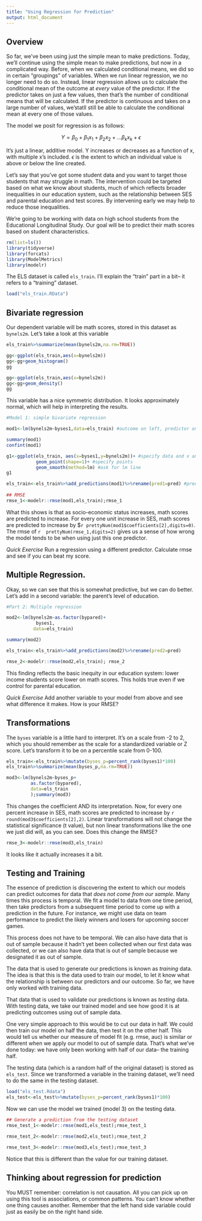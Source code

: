 ---
title: "Using Regression for Prediction"
output: html_document
---

## Overview

So far, we've been using just the simple mean to make predictions. Today, we'll continue using the simple mean to make predictions, but now in a complicated way. Before, when we calculated conditional means, we did so in certain "groupings" of variables. When we run linear regression, we no longer need to do so. Instead, linear regression allows us to calculate the conditional mean of the outcome at _every_ value of the predictor. If the predictor takes on just a few values, then that's the number of conditional means that will be calculated. If the predictor is continuous and takes on a large number of values, we'statll still be able to calculate the conditional mean at every one of those values. 

The model we posit for regression is as follows:

$$Y=\beta_0+\beta_1 x_1 +\beta_2 x_2+ ... \beta_k x_k + \epsilon$$

It's just a linear, additive model. Y increases or decreases as a function of x, with multiple x's included. $\epsilon$ is the extent to which an individual value is above or below the line created. 

Let's say that you've got some student data and you want to target those students that may struggle in math. The intervention could be targeted based on what we know about students, much of which reflects broader inequalities in our education system, such as the relationship between SES and parental education and test scores. By intervening early we may help to reduce those inequalities. 

We're going to be working with data on high school students from the Educational Longitudinal Study. Our goal will be to predict their math scores based on student characteristics. 

```{r,echo=FALSE}
rm(list=ls())
library(tidyverse)
library(forcats)
library(ModelMetrics)
library(modelr)
```

The ELS dataset is called `els_train`. I'll explain the "train" part in a bit-- it refers to a "training" dataset.

```{r}
load("els_train.RData")
```

## Bivariate regression

Our dependent variable will be math scores, stored in this dataset as `bynels2m`. Let's take a look at this variable

```{r}
els_train%>%summarize(mean(bynels2m,na.rm=TRUE))

gg<-ggplot(els_train,aes(x=bynels2m))
gg<-gg+geom_histogram()
gg
```

```{r}
gg<-ggplot(els_train,aes(x=bynels2m))
gg<-gg+geom_density()
gg
```


This variable has a nice symmetric distribution. It looks approximately normal, which will help in interpreting the results. 

```{r}

#Model 1: simple bivariate regression

mod1<-lm(bynels2m~byses1,data=els_train) #outcome on left, predictor on right 

summary(mod1)
confint(mod1)

g1<-ggplot(els_train, aes(x=byses1,y=bynels2m))+ #specify data and x and y
           geom_point(shape=1)+ #specify points
           geom_smooth(method=lm) #ask for lm line
g1

els_train<-els_train%>%add_predictions(mod1)%>%rename(pred1=pred) #predict using data in memory
 
## RMSE
rmse_1<-modelr::rmse(mod1,els_train);rmse_1

```

What this shows is that as socio-economic status increases, math scores are predicted to increase. For every one unit increase in SES, math scores are predicted to increase by \$`r prettyNum(mod1$coefficients[2],digits=0)`. The rmse of `r  prettyNum(rmse_1,digits=2)` gives us a sense of how wrong the model tends to be when using just this one predictor. 

_Quick Exercise_ Run a regression using a different predictor. Calculate rmse and see if you can beat my score. 

## Multiple Regression. 

Okay, so we can see that this is somewhat predictive, but we can do better. Let's add in a second variable: the parent's level of education. 

```{r}
#Part 2: Multiple regression

mod2<-lm(bynels2m~as.factor(bypared)+
           byses1,
          data=els_train)

summary(mod2) 

els_train<-els_train%>%add_predictions(mod2)%>%rename(pred2=pred)

rmse_2<-modelr::rmse(mod2,els_train); rmse_2

```

This finding reflects the basic inequity in our education system: lower income students score lower on math scores. This holds true even if we control for parental education. 

_Quick Exercise_ Add another variable to your model from above and see what difference it makes. How is your RMSE? 

## Transformations

The `byses` variable is a little hard to interpret. It's on a scale from -2 to 2, which you should remember as the scale for a standardized variable or Z score. Let's transform it to be on a percentile scale from 0-100.

```{r}
els_train<-els_train%>%mutate(byses_p=percent_rank(byses1)*100)
els_train%>%summarize(mean(byses_p,na.rm=TRUE))
```

```{r}
mod3<-lm(bynels2m~byses_p+
         as.factor(bypared),
         data=els_train
         );summary(mod3)
```

This changes the coefficient AND its interpretation. Now, for every one percent increase in SES, math scores are predicted to increase by `r round(mod3$coefficients[2],2)`. Linear transformations will not change the statistical significance (t value), but non linear transformations like the one we just did will, as you can see. Does this change the RMSE? 

```{r}
rmse_3<-modelr::rmse(mod3,els_train)
```
 It looks like it actually increases it a bit. 

## Testing and Training

The essence of prediction is discovering the extent to which our models can predict outcomes for data that *does not come from our sample*. Many times this process is temporal. We fit a model to data from one time period, then take predictors from a subsequent time period to come up with a prediction in the future. For instance, we might use data on team performance to predict the likely winners and losers for upcoming soccer games. 

This process does not have to be temporal. We can also have data that is out of sample because it hadn't yet been collected when our first data was collected, or we can also have data that is out of sample because we designated it as out of sample.

The data that is used to generate our predictions is known as 
*training* data. The idea is that this is the data used to train our model, to let it know what the relationship is between our predictors and our outcome. So far, we have only worked with training data. 

That data that is used to validate our predictions is known as *testing* data. With testing data, we take our trained model and see how good it is at predicting outcomes using out of sample data. 

One very simple approach to this would be to cut our data in half. We could then train our model on half the data, then test it on the other half. This would tell us whether our measure of model fit (e.g. rmse, auc) is similar or different when we apply our model to out of sample data. That's what we've done today: we have only been working with half of our data-- the training half. 

The testing data (which is a random half of the original dataset) is stored as `els_test`. Since we transformed a variable in the training dataset, we'll need to do the same in the testing dataset. 

```{r}
load("els_test.Rdata")
els_test<-els_test%>%mutate(byses_p=percent_rank(byses1)*100)
```

Now we can use the model we trained (model 3) on the testing data.

```{r}
## Generate a prediction from the testing dataset
rmse_test_1<-modelr::rmse(mod1,els_test);rmse_test_1

rmse_test_2<-modelr::rmse(mod2,els_test);rmse_test_2

rmse_test_3<-modelr::rmse(mod3,els_test);rmse_test_3
```

Notice that this is different than the value for our training dataset. 

## Thinking about regression for prediction

You MUST remember: correlation is not causation. All you can pick up on using this tool is associations, or common patterns. You can't know whether one thing causes another. Remember that the left hand side variable could just as easily be on the right hand side. 
